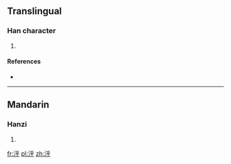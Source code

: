 ==Translingual==

===Han character===
{{Han char|rn=85|rad=水|as=05|sn=8|four=|canj=水竹火木 (EHFD)}}

# {{defn|Han|sort=水05}}

====References====
* {{Han ref|kx=0616.180|dkj=17295|hdz=31589.040|uh=6CD8|ud=27864}}

----

==Mandarin==

===Hanzi===
{{cmn-hanzi|pin=[[hū]] ([[hu1]])|wg=hu<sup>1</sup>}}

# {{defn|Mandarin|sort=水05}}

[[fr:泘]]
[[pl:泘]]
[[zh:泘]]